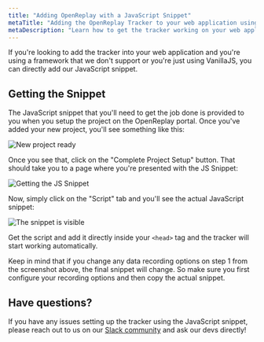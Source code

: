 ```yaml
---
title: "Adding OpenReplay with a JavaScript Snippet"
metaTitle: "Adding the OpenReplay Tracker to your web application using the JS Snippet"
metaDescription: "Learn how to get the tracker working on your web application using the JS Snippet"
---
```


If you're looking to add the tracker into your web application and you're using a framework that we don't support or you're just
using VanillaJS, you can directly add our JavaScript snippet.

## Getting the Snippet

The JavaScript snippet that you'll need to get the job done is provided to you when you setup the project on the OpenReplay portal.
Once you've added your new project, you'll see something like this:

![New project ready](./images/snippet/new-project-ready.png)

Once you see that, click on the "Complete Project Setup" button. 
That should take you to a page where you're presented with the JS Snippet:


![Getting the JS Snippet](./images/snippet/getting-snippet.png)

Now, simply click on the "Script" tab and you'll see the actual JavaScript snippet:

![The snippet is visible](./images/snippet/snippet-visible.png)

Get the script and add it directly inside your `<head>` tag and the tracker will start working automatically.

<Aside type="tip">
Keep in mind that if you change any data recording options on step 1 from the screenshot above, the final snippet will change.
So make sure you first configure your recording options and then copy the actual snippet.
</Aside>

## Have questions?

If you have any issues setting up the tracker using the JavaScript snippet, please reach out to us on our [Slack community](https://slack.openreplay.com/) and ask our devs directly!


